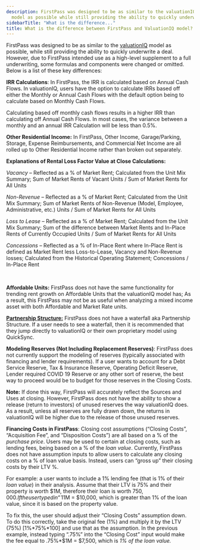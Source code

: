 ```yaml
---
description: FirstPass was designed to be as similar to the valuationIQkbarticlezendeskrediq
  model as possible while still providing the ability to quickly underwrite a d...
sidebarTitle: "What is the difference..."
title: What is the difference between FirstPass and ValuationIQ model?
---
```


FirstPass was designed to be as similar to the [valuationIQ](../../valuationIQ/about/what-is-the-valuation-model) model as possible, while still providing the ability to quickly underwrite a deal. However, due to FirstPass intended use as a high-level supplement to a full underwriting, some formulas and components were changed or omitted. Below is a list of these key differences:


**IRR Calculations**: In FirstPass, the IRR is calculated based on Annual Cash Flows. In valuationIQ, users have the option to calculate IRRs based off either the Monthly or Annual Cash Flows with the default option being to calculate based on Monthly Cash Flows.


Calculating based off monthly cash flows results in a higher IRR than calculating off Annual Cash Flows. In most cases, the variance between a monthly and an annual IRR Calculation will be less than 0.5%.


**Other Residential Income:** In FirstPass, Other Income, Garage/Parking, Storage, Expense Reimbursements, and Commercial Net Income are all rolled up to Other Residential Income rather than broken out separately.


**Explanations of Rental Loss Factor Value at Close Calculations:**


*Vacancy* – Reflected as a % of Market Rent; Calculated from the Unit Mix Summary; Sum of Market Rents of Vacant Units / Sum of Market Rents for All Units


*Non-Revenue* – Reflected as a % of Market Rent; Calculated from the Unit Mix Summary; Sum of Market Rents of Non-Revenue (Model, Employee, Administrative, etc.) Units / Sum of Market Rents for All Units


*Loss to Lease* – Reflected as a % of Market Rent; Calculated from the Unit Mix Summary; Sum of the difference between Market Rents and In-Place Rents of Currently Occupied Units / Sum of Market Rents for All Units


*Concessions* – Reflected as a % of In-Place Rent where In-Place Rent is defined as Market Rent less Loss-to-Lease, Vacancy and Non-Revenue losses; Calculated from the Historical Operating Statement; Concessions / In-Place Rent


 


**Affordable Units:** FirstPass does not have the same functionality for trending rent growth on Affordable Units that the valuationIQ model has; As a result, this FirstPass may not be as useful when analyzing a mixed income asset with both Affordable and Market Rate units.


[**Partnership Structure:**](kb://article/zendesk:rediq:360041475092) FirstPass does not have a waterfall aka Partnership Structure. If a user needs to see a waterfall, then it is recommended that they jump directly to valuationIQ or their own proprietary model using QuickSync.



**Modeling Reserves (Not Including Replacement Reserves)**: FirstPass does not currently support the modeling of reserves (typically associated with financing and lender requirements). If a user wants to account for a Debt Service Reserve, Tax & Insurance Reserve, Operating Deficit Reserve, Lender required COVID 19 Reserve or any other sort of reserve, the best way to proceed would be to budget for those reserves in the Closing Costs.


**Note:** If done this way, FirstPass will accurately reflect the Sources and Uses at closing. However, FirstPass does not have the ability to show a release (return to investors) of unused reserves the way valuationIQ does. As a result, unless all reserves are fully drawn down, the returns in valuationIQ will be higher due to the release of those unused reserves.


**Financing Costs in FirstPass**: Closing cost assumptions (“Closing Costs”, “Acquisition Fee”, and “Disposition Costs”) are all based on a % of the *purchase price*. Users may be used to certain at closing costs, such as lending fees, being based on a % of the *loan value*. Currently, FirstPass does not have assumption inputs to allow users to calculate any closing costs on a % of loan value basis. Instead, users can “gross up” their closing costs by their LTV %.


For example: a user wants to include a 1% lending fee (that is 1% of their *loan value*) in their analysis. Assume that their LTV is 75% and their property is worth $1M, therefore their loan is worth $750,000. If the user typed in “1%” in the “Closing Costs” input, the fee calculated would be 1%\*$1M = $10,000, which is greater than 1% of the loan value, since it is based on the property value.


To fix this, the user should adjust their “Closing Costs” assumption down. To do this correctly, take the original fee (1%) and multiply it by the LTV (75%) [1%\*75%\*100] and use that as the assumption. In the previous example, instead typing “.75%” into the “Closing Cost” input would make the fee equal to .75%\*$1M = $7,500, which is *1% of the loan value.*
